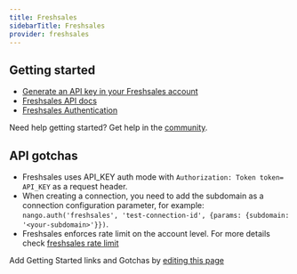 ```yaml
---
title: Freshsales
sidebarTitle: Freshsales
provider: freshsales
---
```



<Overview />
<PreBuiltTooling provider={providers[pageMetadata.provider]} />


## Getting started

-   [Generate an API key in your Freshsales account](https://support.freshsales.io/en/support/solutions/articles/220099-how-to-find-my-api-key)
-   [Freshsales API docs](https://developer.freshsales.io/api)
-   [Freshsales Authentication](https://developer.freshsales.io/api/#authentication)

<Tip>Need help getting started? Get help in the [community](https://nango.dev/slack).</Tip>

## API gotchas

- Freshsales uses API_KEY auth mode with `Authorization: Token token= API_KEY` as a request header.
- When creating a connection, you need to add the subdomain as a connection configuration parameter, for example: `nango.auth('freshsales', 'test-connection-id', {params: {subdomain: '<your-subdomain>'}})`.
- Freshsales enforces rate limit on the account level. For more details check [freshsales rate limit](https://support.freshsales.io/en/support/solutions/articles/223406-does-freshsales-have-api-request-limits-for-an-account-)

<Note>Add Getting Started links and Gotchas by [editing this page](https://github.com/nangohq/nango/tree/master/docs-v2/integrations/all/freshsales.mdx)</Note>